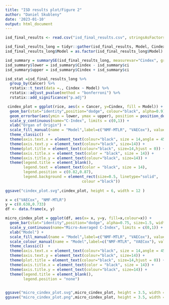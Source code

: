 ```yaml
---
title: "ISD results plot/Figure 2"
author: "Daniel Skubleny"
date: '2023-01-10'
output: html_document
---
```


```r
isd_final_results <- read.csv("isd_final_results.csv", stringsAsFactors=TRUE)

isd_final_results_long = tidyr::gather(isd_final_results, Model, Cindex, MTLR:VAECox)
isd_final_results_long$Model = as.factor(isd_final_results_long$Model)

isd_summary = summarySE(isd_final_results_long, measurevar="Cindex", groupvars = c("Cancer", "Model"))
isd_summary$lower = isd_summary$Cindex - isd_summary$ci
isd_summary$upper = isd_summary$Cindex + isd_summary$ci

isd_stat =isd_final_results_long %>%
  group_by(Cancer) %>%
  rstatix::t_test(data =., Cindex ~ Model) %>%
  rstatix::adjust_pvalue(method = "bonferroni") %>%
  rstatix::add_significance("p.adj")

 cindex_plot = ggplot(rice, aes(x = Cancer, y=Cindex, fill = Model)) + 
  geom_bar(stat="identity",position="dodge", colour="black", alpha=0.9) + 
  geom_errorbar(aes(ymin = lower, ymax = upper), position = position_dodge(width=0.9), width = 0.4) +
  scale_y_continuous(name="C-Index", limits = c(0,1)) +
  xlab("Organ of Origin") +
  scale_fill_manual(name = "Model",label=c("NMF-MTLR", "VAECox"), values = c("#377EB8", "#FF7F00")) + 
  theme_classic()  + 
  theme(axis.text.x = element_text(colour="black", size = 14,angle = 45, hjust=1)) +
  theme(axis.text.y = element_text(colour="black", size=14)) +
  theme(plot.title = element_text(colour="black", size=14,hjust = 0)) +
  theme(axis.title.x = element_text(color = "black", size = 14)) +
  theme(axis.title.y = element_text(colour="black", size=14)) +
  theme(legend.title = element_blank(),
        legend.text = element_text(color = "black", size = 14), 
        legend.position = c(0.82,0.87), 
        legend.background = element_rect(size=0.5, linetype="solid", 
                                  colour ="black"))
 
ggsave("cindex_plot.svg",cindex_plot, height = 6, width = 12 )
```

```r
x = c("VAECox", "NMF-MTLR")
y = c(0.638,0.733)
df <- data.frame(x, y)

micro_cindex_plot = ggplot(df, aes(x= x, y=y, fill=x,colour=x)) +
  geom_bar(stat="identity",position="dodge", alpha=0.75, size=1.5, width = 0.75) + 
  scale_y_continuous(name="Micro-Averaged C-Index", limits = c(0,1)) +
  xlab("Model") +
  scale_fill_manual(name = "Model",label=c("NMF-MTLR", "VAECox"), values = c("#377EB8", "#FF7F00")) + 
  scale_colour_manual(name = "Model",label=c("NMF-MTLR", "VAECox"), values = c("#377EB8", "#FF7F00")) +
  theme_classic()  + 
  theme(axis.text.x = element_text(colour="black", size = 14,angle = 45, hjust=1)) +
  theme(axis.text.y = element_text(colour="black", size=14)) +
  theme(plot.title = element_text(colour="black", size=14,hjust = 0)) +
  theme(axis.title.x = element_text(color = "black", size = 14)) +
  theme(axis.title.y = element_text(colour="black", size=14)) +
  theme(legend.title = element_blank(),
        legend.position = "none")
                           

ggsave("micro_cindex_plot.svg",micro_cindex_plot, height = 3.5, width = 2.25 )
ggsave("micro_cindex_plot.png",micro_cindex_plot, height = 3.5, width = 2.25,dpi = 600 )

```


